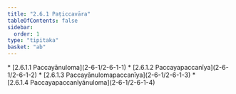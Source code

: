 ```yaml
---
title: "2.6.1 Paṭiccavāra"
tableOfContents: false
sidebar:
  order: 1
type: "tipitaka"
basket: "ab"
---
```



<DynamicBreadcrumb />



<TableOfContents>
* [2.6.1.1 Paccayānuloma](2-6-1/2-6-1-1)
* [2.6.1.2 Paccayapaccanīya](2-6-1/2-6-1-2)
* [2.6.1.3 Paccayānulomapaccanīya](2-6-1/2-6-1-3)
* [2.6.1.4 Paccayapaccanīyānuloma](2-6-1/2-6-1-4)
</TableOfContents>